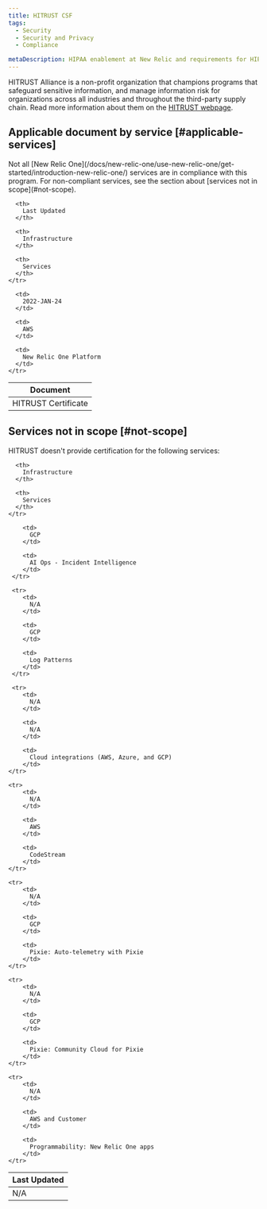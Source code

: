 ```yaml
---
title: HITRUST CSF
tags:
  - Security
  - Security and Privacy
  - Compliance

metaDescription: HIPAA enablement at New Relic and requirements for HIPAA-enabled acccounts.
---
```


HITRUST Alliance is a non-profit organization that champions programs that safeguard sensitive information, and manage information risk for organizations across all industries and throughout the third-party supply chain. Read more information about them on the [HITRUST webpage](https://hitrustalliance.net).

## Applicable document by service [#applicable-services]

<Callout variant="caution">
Not all [New Relic One](/docs/new-relic-one/use-new-relic-one/get-started/introduction-new-relic-one/) services are in compliance with this program. For non-compliant services, see the section about [services not in scope](#not-scope). 
</Callout>

<table>
  <thead>
    <tr>
      <th style={{ width: "200px" }}>
        Document
      </th>

      <th>
        Last Updated
      </th>

      <th>
        Infrastructure
      </th>

      <th>
        Services
      </th>
    </tr>
  </thead>

  <tbody>
    <tr>
      <td>
        HITRUST Certificate
      </td>

      <td>
        2022-JAN-24
      </td>

      <td>
        AWS
      </td> 

      <td>
        New Relic One Platform
      </td>
    </tr>
  </tbody>
</table>

## Services not in scope [#not-scope]

HITRUST doesn't provide certification for the following services:

<table>
  <thead>
    <tr>
      <th style={{ width: "200px" }}>
        Last Updated
      </th>

      <th>
        Infrastructure
      </th>

      <th>
        Services
      </th>
    </tr>
  </thead>

  <tbody>
      <tr>
        <td>
          N/A
        </td>

        <td>
          GCP
        </td>

        <td>
          AI Ops - Incident Intelligence
        </td> 
     </tr>

     <tr>
        <td>
          N/A
        </td>

        <td>
          GCP
        </td>

        <td>
          Log Patterns
        </td> 
     </tr>

     <tr>
        <td>
          N/A
        </td>

        <td>
          N/A
        </td>

        <td>
          Cloud integrations (AWS, Azure, and GCP)
        </td> 
    </tr>
        
    <tr>
        <td>
          N/A
        </td>

        <td>
          AWS
        </td>

        <td>
          CodeStream
        </td> 
    </tr>
    
    <tr>
        <td>
          N/A
        </td>

        <td>
          GCP
        </td>

        <td>
          Pixie: Auto-telemetry with Pixie
        </td> 
    </tr>
    
    <tr>
        <td>
          N/A
        </td>

        <td>
          GCP
        </td>

        <td>
          Pixie: Community Cloud for Pixie 
        </td> 
    </tr>
        
    <tr>
        <td>
          N/A
        </td>

        <td>
          AWS and Customer
        </td>

        <td>
          Programmability: New Relic One apps
        </td> 
    </tr>
  </tbody>
</table>